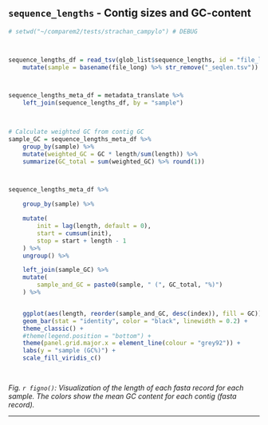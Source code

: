 ## `sequence_lengths` - Contig sizes and GC-content



```r

# setwd("~/comparem2/tests/strachan_campylo") # DEBUG



sequence_lengths_df = read_tsv(glob_list$sequence_lengths, id = "file_long", comment = "#", col_names = c("name", "length", "GC", "GC-Skew")) %>%
    mutate(sample = basename(file_long) %>% str_remove("_seqlen.tsv"))



sequence_lengths_meta_df = metadata_translate %>%
    left_join(sequence_lengths_df, by = "sample") 

    

# Calculate weighted GC from contig GC
sample_GC = sequence_lengths_meta_df %>%
    group_by(sample) %>%
    mutate(weighted_GC = GC * length/sum(length)) %>%
    summarize(GC_total = sum(weighted_GC) %>% round(1))



sequence_lengths_meta_df %>%

    group_by(sample) %>%

    mutate(
        init = lag(length, default = 0),
        start = cumsum(init),
        stop = start + length - 1
    ) %>%
    ungroup() %>%

    left_join(sample_GC) %>% 
    mutate(
        sample_and_GC = paste0(sample, " (", GC_total, "%)")
    ) %>%


    ggplot(aes(length, reorder(sample_and_GC, desc(index)), fill = GC)) + 
    geom_bar(stat = "identity", color = "black", linewidth = 0.2) + 
    theme_classic() +
    #theme(legend.position = "bottom") +
    theme(panel.grid.major.x = element_line(colour = "grey92")) + 
    labs(y = "sample (GC%)") +
    scale_fill_viridis_c()

        
```

*Fig. `r figno()`: Visualization of the length of each fasta record for each sample. The colors show the mean GC content for each contig (fasta record).*

---